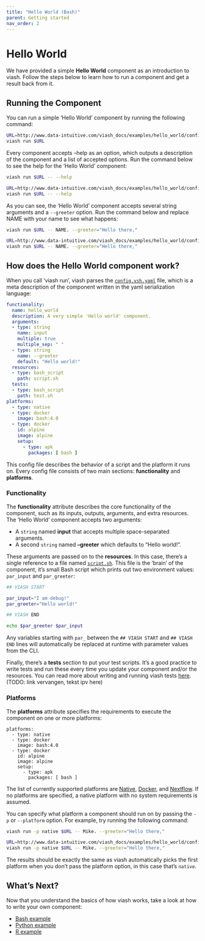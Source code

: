 ```yaml
---
title: "Hello World (Bash)"
parent: Getting started
nav_order: 2
---
```



# Hello World

We have provided a simple **Hello World** component as an introduction to viash. Follow the steps below to learn how to run a component and get a result back from it.

## Running the Component

You can run a simple 'Hello World' component by running the following command:
```bash
URL=http://www.data-intuitive.com/viash_docs/examples/hello_world/config.vsh.yaml
viash run $URL
```

Every component accepts --help as an option, which outputs a description of the component and a list of accepted options. Run the command below to see the help for the 'Hello World' component:
```bash
viash run $URL -- --help
```
```bash
URL=http://www.data-intuitive.com/viash_docs/examples/hello_world/config.vsh.yaml
viash run $URL -- --help
```

As you can see, the 'Hello World' component accepts several string arguments and a `--greeter` option. Run the command below and replace NAME with your name to see what happens:
```bash
viash run $URL -- NAME. --greeter="Hello there,"
```
```bash
URL=http://www.data-intuitive.com/viash_docs/examples/hello_world/config.vsh.yaml
viash run $URL -- NAME. --greeter="Hello there,"
```

## How does the Hello World component work?

When you call 'viash run', viash parses the [`config.vsh.yaml`](http://www.data-intuitive.com/viash_docs/examples/hello_world/config.vsh.yaml) file, which is a meta description of the component written in the yaml serialization language:

```yaml
functionality:
  name: hello_world
  description: A very simple 'Hello world' component.
  arguments:
  - type: string
    name: input
    multiple: true
    multiple_sep: " "
  - type: string
    name: --greeter
    default: "Hello world!"
  resources:
  - type: bash_script
    path: script.sh
  tests:
  - type: bash_script
    path: test.sh
platforms:
  - type: native
  - type: docker
    image: bash:4.0
  - type: docker
    id: alpine
    image: alpine
    setup:
      - type: apk
        packages: [ bash ]
```

This config file describes the behavior of a script and the platform it runs on.
Every config file consists of two main sections: **functionality** and **platforms**. 

### Functionality

The **functionality** attribute describes the core functionality of the component, such as its inputs, outputs, arguments, and extra resources. The 'Hello World' component accepts two arguments: 

- A `string` named **input** that accepts multiple space-separated arguments.
- A second `string` named **--greeter** which defaults to "Hello world!".

These arguments are passed on to the **resources**. In this case, there's a single reference to a file named [`script.sh`](http://www.data-intuitive.com/viash_docs/examples/hello_world/script.sh). This file is the 'brain' of the component, it's small Bash script which prints out two environment values: `par_input` and `par_greeter`: 

```bash
## VIASH START

par_input="I am debug!"
par_greeter="Hello world!"

## VIASH END

echo $par_greeter $par_input
```

Any variables starting with `par_` between the `## VIASH START` and `## VIASH END` lines will automatically be replaced at runtime with parameter values from the CLI. 

Finally, there's a **tests** section to put your test scripts. It's a good practice to write tests and run these every time you update your component and/or the resources. You can read more about writing and running viash tests [here](http://www.data-intuitive.com/viash_docs/good_practices/testing/). (TODO: link vervangen, tekst ipv here)

### Platforms

The **platforms** attribute specifies the requirements to execute the component on one or more platforms:

```
platforms:
  - type: native
  - type: docker
    image: bash:4.0
  - type: docker
    id: alpine
    image: alpine
    setup:
      - type: apk
        packages: [ bash ]
```

The list of currently supported platforms are [Native](/config/platform-native/), [Docker](/config/platform-docker/), and [Nextflow](/config/platform-nextflow/). If no platforms are specified, a native platform with no system requirements is assumed.

You can specify what platform a component should run on by passing the `-p` or `--platform` option. For example, try running the following command:

```bash
viash run -p native $URL -- Mike. --greeter="Hello there,"
```
```bash
URL=http://www.data-intuitive.com/viash_docs/examples/hello_world/config.vsh.yaml
viash run -p native $URL -- Mike. --greeter="Hello there,"
```
The results should be exactly the same as viash automatically picks the first platform when you don't pass the platform option, in this case that's `native`.

<!-- ## Exporting a Component -->

<!-- Components can be exported... TODO -->

## What's Next?

Now that you understand the basics of how viash works, take a look at how to write your own component:

- [Bash example](/getting_started/example_bash)
- [Python example](/getting_started/example_python)
- [R example](/getting_started/example_r)
